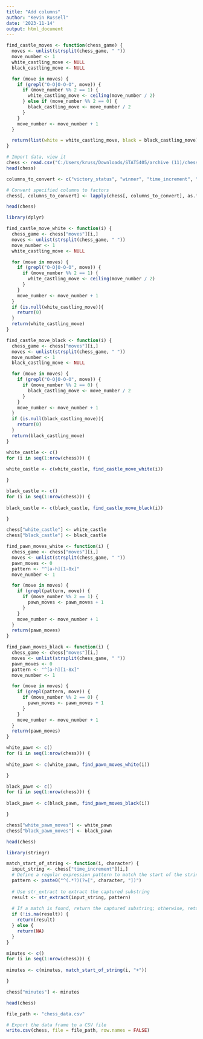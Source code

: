 ```yaml
---
title: "Add columns"
author: "Kevin Russell"
date: '2023-11-14'
output: html_document
---
```


```r
find_castle_moves <- function(chess_game) {
  moves <- unlist(strsplit(chess_game, " "))
  move_number <- 1
  white_castling_move <- NULL
  black_castling_move <- NULL

  for (move in moves) {
    if (grepl("O-O|O-O-O", move)) {
      if (move_number %% 2 == 1) {
        white_castling_move <- ceiling(move_number / 2)
      } else if (move_number %% 2 == 0) {
        black_castling_move <- move_number / 2
      }
    }
    move_number <- move_number + 1
  }

  return(list(white = white_castling_move, black = black_castling_move))
}


```

```r
# Import data, view it 
chess <- read.csv("C:/Users/kruss/Downloads/STAT5405/archive (11)/chess_games.csv")
head(chess)
```

```r
columns_to_convert <- c("victory_status", "winner", "time_increment", "opening_code", "opening_fullname", "opening_shortname", "opening_response", "opening_variation")

# Convert specified columns to factors
chess[, columns_to_convert] <- lapply(chess[, columns_to_convert], as.factor)

head(chess)
```
```r
library(dplyr)

find_castle_move_white <- function(i) {
  chess_game <- chess["moves"][i,]
  moves <- unlist(strsplit(chess_game, " "))
  move_number <- 1
  white_castling_move <- NULL

  for (move in moves) {
    if (grepl("O-O|O-O-O", move)) {
      if (move_number %% 2 == 1) {
        white_castling_move <- ceiling(move_number / 2)
      }
    }
    move_number <- move_number + 1
  }
  if (is.null(white_castling_move)){
    return(0)
  }
  return(white_castling_move)
}

find_castle_move_black <- function(i) {
  chess_game <- chess["moves"][i,]
  moves <- unlist(strsplit(chess_game, " "))
  move_number <- 1
  black_castling_move <- NULL

  for (move in moves) {
    if (grepl("O-O|O-O-O", move)) {
      if (move_number %% 2 == 0) {
        black_castling_move <- move_number / 2
      }
    }
    move_number <- move_number + 1
  }
  if (is.null(black_castling_move)){
    return(0)
  }
  return(black_castling_move)
}

```


```r

white_castle <- c()
for (i in seq(1:nrow(chess))) {  
  
white_castle <- c(white_castle, find_castle_move_white(i))

}

black_castle <- c()
for (i in seq(1:nrow(chess))) {  
  
black_castle <- c(black_castle, find_castle_move_black(i))

}

```

```r
chess["white_castle"] <- white_castle
chess["black_castle"] <- black_castle
```



```r
find_pawn_moves_white <- function(i) {
  chess_game <- chess["moves"][i,]
  moves <- unlist(strsplit(chess_game, " "))
  pawn_moves <- 0
  pattern <- "^[a-h][1-8x]"
  move_number <- 1

  for (move in moves) {
    if (grepl(pattern, move)) {
      if (move_number %% 2 == 1) {
        pawn_moves <- pawn_moves + 1
      }
    }
    move_number <- move_number + 1
  }
  return(pawn_moves)
}

find_pawn_moves_black <- function(i) {
  chess_game <- chess["moves"][i,]
  moves <- unlist(strsplit(chess_game, " "))
  pawn_moves <- 0
  pattern <- "^[a-h][1-8x]"
  move_number <- 1

  for (move in moves) {
    if (grepl(pattern, move)) {
      if (move_number %% 2 == 0) {
        pawn_moves <- pawn_moves + 1
      }
    }
    move_number <- move_number + 1
  }
  return(pawn_moves)
}


```


```r
white_pawn <- c()
for (i in seq(1:nrow(chess))) {  
  
white_pawn <- c(white_pawn, find_pawn_moves_white(i))

}

black_pawn <- c()
for (i in seq(1:nrow(chess))) {  
  
black_pawn <- c(black_pawn, find_pawn_moves_black(i))

}
```

```r
chess["white_pawn_moves"] <- white_pawn
chess["black_pawn_moves"] <- black_pawn
```

```r
head(chess)
```


```r
library(stringr)

match_start_of_string <- function(i, character) {
  input_string <- chess["time_increment"][i,]
  # Define a regular expression pattern to match the start of the string up to the specified character
  pattern <- paste0("^(.*?)(?=[", character, "])")
  
  # Use str_extract to extract the captured substring
  result <- str_extract(input_string, pattern)
  
  # If a match is found, return the captured substring; otherwise, return NA
  if (!is.na(result)) {
    return(result)
  } else {
    return(NA)
  }
}

```


```r
minutes <- c()
for (i in seq(1:nrow(chess))) {  
  
minutes <- c(minutes, match_start_of_string(i, "+"))

}
```

```r
chess["minutes"] <- minutes
```

```r
head(chess)
```

```r
file_path <- "chess_data.csv"

# Export the data frame to a CSV file
write.csv(chess, file = file_path, row.names = FALSE)
```

